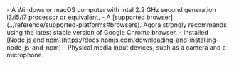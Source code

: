 <PlatformWrapper platform="web">
- A Windows or macOS computer with Intel 2.2 GHz second generation i3/i5/i7 processor or equivalent.
- A [supported browser](../reference/supported-platforms#browsers).
    Agora strongly recommends using the latest stable version of Google Chrome browser.
- Installed [Node.js and npm](https://docs.npmjs.com/downloading-and-installing-node-js-and-npm)

<ProductWrapper notAllowed="signaling">
- Physical media input devices, such as a camera and a microphone.
</ProductWrapper>

</PlatformWrapper>
